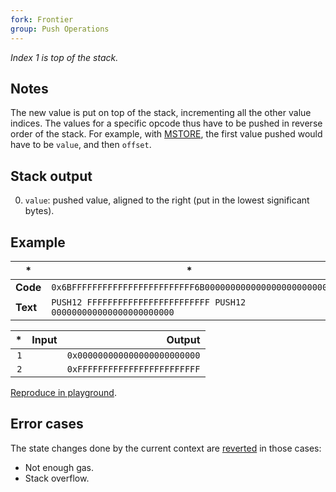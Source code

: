 ```yaml
---
fork: Frontier
group: Push Operations
---
```


*Index 1 is top of the stack.*

## Notes

The new value is put on top of the stack, incrementing all the other value indices. The values for a specific opcode thus have to be pushed in reverse order of the stack. For example, with [MSTORE](/#52), the first value pushed would have to be `value`, and then `offset`.

## Stack output

0. `value`: pushed value, aligned to the right (put in the lowest significant bytes).

## Example

| * | * |
|---|---|
| **Code** | `0x6BFFFFFFFFFFFFFFFFFFFFFFFF6B000000000000000000000000` |
| **Text** | `PUSH12 FFFFFFFFFFFFFFFFFFFFFFFF PUSH12 000000000000000000000000` |

| * | Input | Output |
|--:|------:|-------:|
| `1` | | `0x000000000000000000000000` |
| `2` | | `0xFFFFFFFFFFFFFFFFFFFFFFFF` |

[Reproduce in playground](/?unit=Wei&codeType=Mnemonic&code='zx~~~~~~%5Cnz'~FFFFzPUSH12%200%01z~_).

## Error cases

The state changes done by the current context are [reverted](#FD) in those cases:
- Not enough gas.
- Stack overflow.
